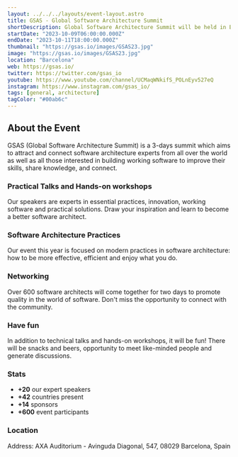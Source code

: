 ```yaml
---
layout: ../../../layouts/event-layout.astro
title: GSAS - Global Software Architecture Summit
shortDescription: Global Software Architecture Summit will be held in Barcelona, Oct. 9-10-11, 2023. Meet leading software architects from around the world. Get your ticket!
startDate: "2023-10-09T06:00:00.000Z"
endDate: "2023-10-11T18:00:00.000Z"
thumbnail: "https://gsas.io/images/GSAS23.jpg"
image: "https://gsas.io/images/GSAS23.jpg"
location: "Barcelona"
web: https://gsas.io/
twitter: https://twitter.com/gsas_io
youtube: https://www.youtube.com/channel/UCMaqWNkifS_POLnEyv527eQ
instagram: https://www.instagram.com/gsas_io/
tags: [general, architecture]
tagColor: "#00ab6c"
---
```



## About the Event

GSAS (Global Software Architecture Summit) is a 3-days summit which aims to attract and connect software architecture experts from all over the world as well as all those interested in building working software to improve their skills, share knowledge, and connect.

### Practical Talks and Hands-on workshops

Our speakers are experts in essential practices, innovation, working software and practical solutions. Draw your inspiration and learn to become a better software architect.

### Software Architecture Practices

Our event this year is focused on modern practices in software architecture: how to be more effective, efficient and enjoy what you do.

### Networking

Over 600 software architects will come together for two days to promote quality in the world of software. Don't miss the opportunity to connect with the community.

### Have fun

In addition to technical talks and hands-on workshops, it will be fun! There will be snacks and beers, opportunity to meet like-minded people and generate discussions.

### Stats

- **+20** our expert speakers
- **+42** countries present
- **+14** sponsors
- **+600** event participants

### Location

Address: AXA Auditorium - Avinguda Diagonal, 547, 08029 Barcelona, Spain

<GoogleMap src="https://www.google.com/maps/embed?pb=!1m18!1m12!1m3!1d2993.2919404589634!2d2.134853451727512!3d41.389465903726126!2m3!1f0!2f0!3f0!3m2!1i1024!2i768!4f13.1!3m3!1m2!1s0x12a4987ac0f65621%3A0x36a3465ffbcb3b7a!2sAuditorio%20Axa!5e0!3m2!1ses!2ses!4v1679464357772!5m2!1ses!2ses" ariaLabel="Address: AXA Auditorium - Avinguda Diagonal, 547, 08029 Barcelona, Spain" />

